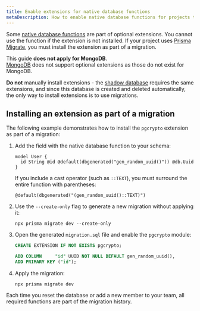 ```yaml
---
title: Enable extensions for native database functions
metaDescription: How to enable native database functions for projects that use Prisma Migrate.
---
```


<TopBlock>

Some [native database functions](/concepts/components/prisma-schema/features-without-psl-equivalent#native-database-functions) <span class="concept"></span> are part of optional extensions. You cannot use the function if the extension is not installed. If your project uses [Prisma Migrate](/concepts/components/prisma-migrate), you must install the extension as part of a migration.

<Admonition type="info">

This guide **does not apply for MongoDB**.<br />
[MongoDB](/concepts/database-connectors/mongodb) does not support optional extensions as those do not exist for MongoDB.

</Admonition>

<Admonition type="warning">

**Do not** manually install extensions - the [shadow database](/concepts/components/prisma-migrate/shadow-database) requires the same extensions, and since this database is created and deleted automatically, the only way to install extensions is to use migrations.

</Admonition>

</TopBlock>

## Installing an extension as part of a migration

The following example demonstrates how to install the `pgcrypto` extension as part of a migration:

1. Add the field with the native database function to your schema:

   ```prisma
   model User {
     id String @id @default(dbgenerated("gen_random_uuid()")) @db.Uuid
   }
   ```

   If you include a cast operator (such as `::TEXT`), you must surround the entire function with parentheses:

   ```prisma
   @default(dbgenerated("(gen_random_uuid()::TEXT)")
   ```

1. Use the `--create-only` flag to generate a new migration without applying it:

   ```terminal
   npx prisma migrate dev --create-only
   ```

1. Open the generated `migration.sql` file and enable the `pgcrypto` module:

   ```sql
   CREATE EXTENSION IF NOT EXISTS pgcrypto;

   ADD COLUMN     "id" UUID NOT NULL DEFAULT gen_random_uuid(),
   ADD PRIMARY KEY ("id");
   ```

1. Apply the migration:

   ```terminal
   npx prisma migrate dev
   ```

Each time you reset the database or add a new member to your team, all required functions are part of the migration history.
